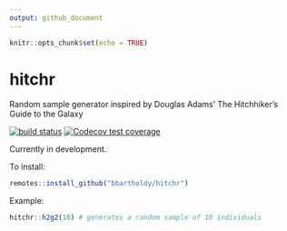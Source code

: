 ```yaml
---
output: github_document
---
```


```r
knitr::opts_chunk$set(echo = TRUE)
```


# hitchr
Random sample generator inspired by Douglas Adams' The Hitchhiker's Guide to the Galaxy

<!-- badges start -->
[![build status](https://github.com/bbartholdy/hitchr/workflows/R-CMD-check/badge.svg)](https://github.com/bbartholdy/hitchr/actions)
[![Codecov test coverage](https://codecov.io/gh/bbartholdy/hitchr/branch/master/graph/badge.svg)](https://codecov.io/gh/bbartholdy/hitchr?branch=master)
<!-- badges end -->

Currently in development.

To install:

```r
remotes::install_github("bbartholdy/hitchr")
```

Example:

```r
hitchr::h2g2(10) # generates a random sample of 10 individuals
```
